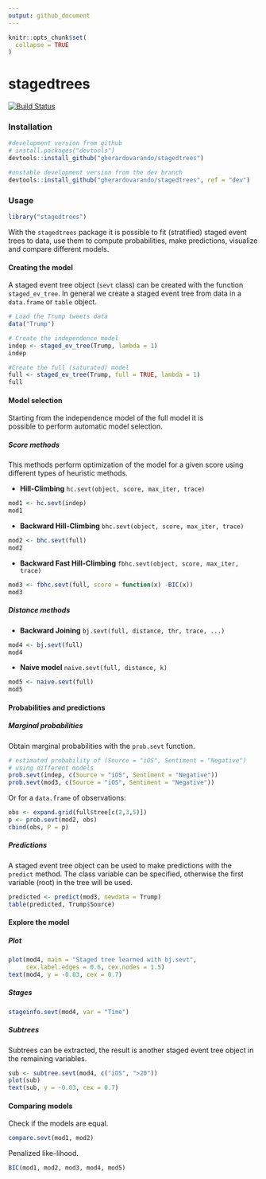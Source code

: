 ```yaml
---
output: github_document
---
```


<!-- README.md is generated from README.Rmd. Please edit that file -->

```r
knitr::opts_chunk$set(
  collapse = TRUE
)
```

# stagedtrees 

[![Build Status](https://travis-ci.com/gherardovarando/stagedtrees.svg?branch=master)](https://travis-ci.com/gherardovarando/stagedtrees)

### Installation 
  
```r
#development version from github
# install.packages("devtools")
devtools::install_github("gherardovarando/stagedtrees")

#unstable development version from the dev branch
devtools::install_github("gherardovarando/stagedtrees", ref = "dev")
```

### Usage

```r
library("stagedtrees")
```

With the `stagedtrees` package it is possible to fit (stratified) staged 
event trees to data, use them to compute probabilities, make predictions, 
visualize and compare different models. 

#### Creating the model

A staged event tree object (`sevt` class) can be created with the function
`staged_ev_tree`. In general we create a staged event tree from data 
in a `data.frame` or `table` object. 

```r
# Load the Trump tweets data
data("Trump")

# Create the independence model 
indep <- staged_ev_tree(Trump, lambda = 1)
indep

#Create the full (saturated) model
full <- staged_ev_tree(Trump, full = TRUE, lambda = 1) 
full
```

#### Model selection

Starting from the independence model of the full model it is  
possible to perform automatic model selection. 

##### Score methods

This methods perform optimization of the model for a given score 
using different types of heuristic methods. 

* **Hill-Climbing** `hc.sevt(object, score, max_iter, trace)`
```r
mod1 <- hc.sevt(indep)
mod1
```
* **Backward Hill-Climbing** `bhc.sevt(object, score, max_iter, trace)`
```r
mod2 <- bhc.sevt(full)
mod2
```
* **Backward Fast Hill-Climbing** 
`fbhc.sevt(object, score, max_iter, trace)`
```r
mod3 <- fbhc.sevt(full, score = function(x) -BIC(x))
mod3
```


##### Distance methods

* **Backward Joining** `bj.sevt(full, distance, thr, trace, ...)`
```r
mod4 <- bj.sevt(full)
mod4
```

* **Naive model** `naive.sevt(full, distance, k)`
```r
mod5 <- naive.sevt(full)
mod5
```
#### Probabilities and predictions

##### Marginal probabilities

Obtain marginal probabilities with the  `prob.sevt` function.
```r
# estimated probability of (Source = "iOS", Sentiment = "Negative")
# using different models
prob.sevt(indep, c(Source = "iOS", Sentiment = "Negative")) 
prob.sevt(mod3, c(Source = "iOS", Sentiment = "Negative"))
```

Or for a  `data.frame` of observations:
```r
obs <- expand.grid(full$tree[c(2,3,5)])
p <- prob.sevt(mod2, obs)
cbind(obs, P = p)
```

##### Predictions

A staged event tree object can be used to make predictions with the
`predict` method. The class variable can be specified, otherwise the 
first variable (root) in the tree will be used. 

```r
predicted <- predict(mod3, newdata = Trump)
table(predicted, Trump$Source)
```

#### Explore the model

##### Plot 

```r
plot(mod4, main = "Staged tree learned with bj.sevt", 
     cex.label.edges = 0.6, cex.nodes = 1.5)
text(mod4, y = -0.03, cex = 0.7)
```

##### Stages

```r
stageinfo.sevt(mod4, var = "Time")
```

##### Subtrees

Subtrees can be extracted, the result is another staged event tree object
in the remaining variables.

```r
sub <- subtree.sevt(mod4, c("iOS", ">20"))
plot(sub)
text(sub, y = -0.03, cex = 0.7)
```

#### Comparing models

Check if the models are equal.
```r
compare.sevt(mod1, mod2)
```

Penalized like-lihood.
```r
BIC(mod1, mod2, mod3, mod4, mod5)
```